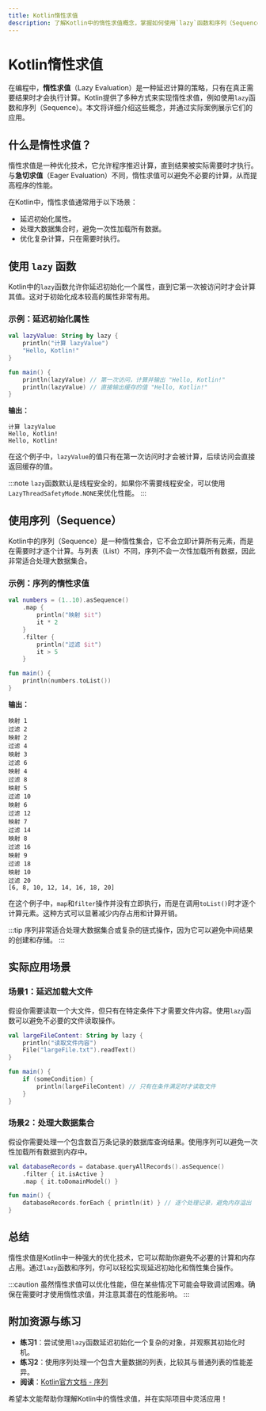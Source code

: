 ```yaml
---
title: Kotlin惰性求值
description: 了解Kotlin中的惰性求值概念，掌握如何使用`lazy`函数和序列（Sequence）来优化代码性能。
---
```


# Kotlin惰性求值

在编程中，**惰性求值**（Lazy Evaluation）是一种延迟计算的策略，只有在真正需要结果时才会执行计算。Kotlin提供了多种方式来实现惰性求值，例如使用`lazy`函数和序列（Sequence）。本文将详细介绍这些概念，并通过实际案例展示它们的应用。

## 什么是惰性求值？

惰性求值是一种优化技术，它允许程序推迟计算，直到结果被实际需要时才执行。与**急切求值**（Eager Evaluation）不同，惰性求值可以避免不必要的计算，从而提高程序的性能。

在Kotlin中，惰性求值通常用于以下场景：
- 延迟初始化属性。
- 处理大数据集合时，避免一次性加载所有数据。
- 优化复杂计算，只在需要时执行。

## 使用 `lazy` 函数

Kotlin中的`lazy`函数允许你延迟初始化一个属性，直到它第一次被访问时才会计算其值。这对于初始化成本较高的属性非常有用。

### 示例：延迟初始化属性

```kotlin
val lazyValue: String by lazy {
    println("计算 lazyValue")
    "Hello, Kotlin!"
}

fun main() {
    println(lazyValue) // 第一次访问，计算并输出 "Hello, Kotlin!"
    println(lazyValue) // 直接输出缓存的值 "Hello, Kotlin!"
}
```

**输出：**
```
计算 lazyValue
Hello, Kotlin!
Hello, Kotlin!
```

在这个例子中，`lazyValue`的值只有在第一次访问时才会被计算，后续访问会直接返回缓存的值。

:::note
`lazy`函数默认是线程安全的，如果你不需要线程安全，可以使用`LazyThreadSafetyMode.NONE`来优化性能。
:::

## 使用序列（Sequence）

Kotlin中的序列（Sequence）是一种惰性集合，它不会立即计算所有元素，而是在需要时才逐个计算。与列表（List）不同，序列不会一次性加载所有数据，因此非常适合处理大数据集合。

### 示例：序列的惰性求值

```kotlin
val numbers = (1..10).asSequence()
    .map { 
        println("映射 $it")
        it * 2 
    }
    .filter { 
        println("过滤 $it")
        it > 5 
    }

fun main() {
    println(numbers.toList())
}
```

**输出：**
```
映射 1
过滤 2
映射 2
过滤 4
映射 3
过滤 6
映射 4
过滤 8
映射 5
过滤 10
映射 6
过滤 12
映射 7
过滤 14
映射 8
过滤 16
映射 9
过滤 18
映射 10
过滤 20
[6, 8, 10, 12, 14, 16, 18, 20]
```

在这个例子中，`map`和`filter`操作并没有立即执行，而是在调用`toList()`时才逐个计算元素。这种方式可以显著减少内存占用和计算开销。

:::tip
序列非常适合处理大数据集合或复杂的链式操作，因为它可以避免中间结果的创建和存储。
:::

## 实际应用场景

### 场景1：延迟加载大文件

假设你需要读取一个大文件，但只有在特定条件下才需要文件内容。使用`lazy`函数可以避免不必要的文件读取操作。

```kotlin
val largeFileContent: String by lazy {
    println("读取文件内容")
    File("largeFile.txt").readText()
}

fun main() {
    if (someCondition) {
        println(largeFileContent) // 只有在条件满足时才读取文件
    }
}
```

### 场景2：处理大数据集合

假设你需要处理一个包含数百万条记录的数据库查询结果。使用序列可以避免一次性加载所有数据到内存中。

```kotlin
val databaseRecords = database.queryAllRecords().asSequence()
    .filter { it.isActive }
    .map { it.toDomainModel() }

fun main() {
    databaseRecords.forEach { println(it) } // 逐个处理记录，避免内存溢出
}
```

## 总结

惰性求值是Kotlin中一种强大的优化技术，它可以帮助你避免不必要的计算和内存占用。通过`lazy`函数和序列，你可以轻松实现延迟初始化和惰性集合操作。

:::caution
虽然惰性求值可以优化性能，但在某些情况下可能会导致调试困难。确保在需要时才使用惰性求值，并注意其潜在的性能影响。
:::

## 附加资源与练习

- **练习1**：尝试使用`lazy`函数延迟初始化一个复杂的对象，并观察其初始化时机。
- **练习2**：使用序列处理一个包含大量数据的列表，比较其与普通列表的性能差异。
- **阅读**：[Kotlin官方文档 - 序列](https://kotlinlang.org/docs/sequences.html)

希望本文能帮助你理解Kotlin中的惰性求值，并在实际项目中灵活应用！